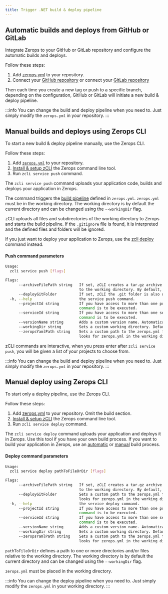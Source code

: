 ```yaml
---
title: Trigger .NET build & deploy pipeline
---
```


## Automatic builds and deploys from GitHub or GitLab
Integrate Zerops to your GitHub or GitLab repository and configure the automatic builds and deploys.

Follow these steps:
1. Add [zerops.yml](/dotnet/how-to/build-pipeline#add-zeropsyml-to-your-repository) to your repository.
2. Connect your [GitHub repository](/references/github-integration) or connect your [GitLab repository](/references/gitlab-integration)

Then each time you create a new tag or push to a specific branch, depending on the configuration, GitHub or GitLab will initiate a new build & deploy pipeline.

:::info
You can change the build and deploy pipeline when you need to. Just simply modify the <code>zerops.yml</code> in your repository.
:::

## Manual builds and deploys using Zerops CLI
To start a new build & deploy pipeline manually, use the Zerops CLI.

Follow these steps:
1. Add <a href="/dotnet/how-to/build-pipeline#add-zeropsyml-to-your-repository"><code>zerops.yml</code></a> to your repository.
2. [Install & setup zCLI](/references/cli) the Zerops command line tool.
3. Run `zcli service push` command.

The `zcli service push` command uploads your application code, builds and deploys your application in Zerops.

The command triggers the [build pipeline](/dotnet/how-to/build-pipeline) defined in `zerops.yml`. `zerops.yml` must be in the working directory. The working directory is by default the current directory and can be changed using the `--workingDir` flag.

zCLI uploads all files and subdirectories of the working directory to Zerops and starts the build pipeline. If the `.gitignore` file is found, it is interpreted and the defined files and folders will be ignored.

If you just want to deploy your application to Zerops, use the [zcli deploy](#manual-deploy-using-zerops-cli) command instead.

#### Push command parameters

```sh
Usage:
  zcli service push [flags]

Flags:
      --archiveFilePath string   If set, zCLI creates a tar.gz archive with the application code in the required path relative
                                 to the working directory. By default, no archive is created.
      --deployGitFolder          If set, zCLI the .git folder is also uploaded. By default, the .git folder is ignored.
  -h, --help                     the service push command.
      --projectId string         If you have access to more than one project, you must specify the project ID for which the
                                 command is to be executed.
      --serviceId string         If you have access to more than one service, you must specify the service ID for which the
                                 command is to be executed.
      --versionName string       Adds a custom version name. Automatically filled if the VERSIONNAME environment variable exists.
      --workingDir string        Sets a custom working directory. Default working directory is the current directory. (default "./")
      --zeropsYamlPath string    Sets a custom path to the zerops.yml file relative to the working directory. By default zCLI
                                 looks for zerops.yml in the working directory.
```

zCLI commands are interactive, when you press enter after `zcli service push`, you will be given a list of your projects to choose from.

:::info
You can change the build and deploy pipeline when you need to. Just simply modify the <code>zerops.yml</code> in your repository.
:::

## Manual deploy using Zerops CLI
To start only a deploy pipeline, use the Zerops CLI.

Follow these steps:
1. Add [zerops.yml](/dotnet/how-to/build-pipeline#add-zeropsyml-to-your-repository) to your repository. Omit the build section.
2. [Install & setup zCLI](/references/cli) the Zerops command line tool.
3. Run `zcli service deploy` command.

The `zcli service deploy` command uploads your application and deploys it in Zerops. Use this tool if you have your own build process. If you want to build your application in Zerops, use an [automatic](#automatic-builds-and-deploys-from-github-or-gitlab) or [manual](#manual-builds-and-deploys-using-zerops-cli) build process.

#### Deploy command parameters
```sh
Usage:
  zcli service deploy pathToFileOrDir [flags]

Flags:
      --archiveFilePath string   If set, zCLI creates a tar.gz archive with the application code in the required path relative
                                 to the working directory. By default, no archive is created.
      --deployGitFolder          Sets a custom path to the zerops.yml file relative to the working directory. By default zCLI
                                 looks for zerops.yml in the working directory.
  -h, --help                     the service deploy command.
      --projectId string         If you have access to more than one project, you must specify the project ID for which the
                                 command is to be executed.
      --serviceId string         If you have access to more than one service, you must specify the service ID for which the
                                 command is to be executed.
      --versionName string       Adds a custom version name. Automatically filled if the VERSIONNAME environment variable exists.
      --workingDir string        Sets a custom working directory. Default working directory is the current directory. (default "./")
      --zeropsYamlPath string    Sets a custom path to the zerops.yml file relative to the working directory. By default zCLI
                                 looks for zerops.yml in the working directory.
```

`pathToFileOrDir` defines a path to one or more directories and/or files relative to the working directory. The working directory is by default the current directory and can be changed using the `--workingDir` flag.

`zerops.yml` must be placed in the working directory.

:::info
You can change the deploy pipeline when you need to. Just simply modify the <code>zerops.yml</code> in your working directory.
:::




